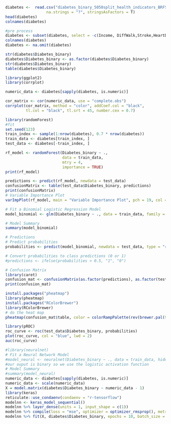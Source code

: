 ```r
diabetes <-  read.csv("diabetes_binary_5050split_health_indicators_BRFSS2015.csv",
                  na.strings = "?", stringsAsFactors = T)
head(diabetes)
colnames(diabetes)
```



```r
#pre process
diabetes <- subset(diabetes, select = -c(Income, DiffWalk,Stroke,HeartDiseaseorAttack,AnyHealthcare,NoDocbcCost,GenHlth,MentHlth,PhysHlth,Education))
colnames(diabetes)
diabetes <- na.omit(diabetes)

```



```r
str(diabetes$Diabetes_binary)
diabetes$Diabetes_binary <- as.factor(diabetes$Diabetes_binary)
str(diabetes$Diabetes_binary)
table(diabetes$Diabetes_binary)


```


```r

library(ggplot2)
library(corrplot)

numeric_data <- diabetes[sapply(diabetes, is.numeric)]

cor_matrix <- cor(numeric_data, use = "complete.obs")
corrplot(cor_matrix, method = "color", addCoef.col = "black",
         tl.col = "black", tl.srt = 45, number.cex = 0.7)
```

```r
library(randomForest)
#fit 
set.seed(123) 
train_index <- sample(1:nrow(diabetes), 0.7 * nrow(diabetes))
train_data <- diabetes[train_index, ]
test_data <- diabetes[-train_index, ]

rf_model <- randomForest(Diabetes_binary ~ .,
                         data = train_data, 
                         mtry = 4,           
                         importance = TRUE)  
print(rf_model)

predictions <- predict(rf_model, newdata = test_data)
confusionMatrix <- table(test_data$Diabetes_binary, predictions)
print(confusionMatrix)
# Variable Importance Plot  
varImpPlot(rf_model, main = "Variable Importance Plot", pch = 19, col = "blue")


```

```r
# Fit a Binomial Logistic Regression Model
model_binomial <- glm(Diabetes_binary ~ ., data = train_data, family = binomial())

# Model Summary
summary(model_binomial)

# Predictions
# Predict probabilities
probabilities <- predict(model_binomial, newdata = test_data, type = "response")

# Convert probabilities to class predictions (0 or 1)
#predictions <- ifelse(probabilities > 0.5, "1", "0")

# Confusion Matrix
library(caret)
confusion_mat <- confusionMatrix(as.factor(predictions), as.factor(test_data$Diabetes_binary))
print(confusion_mat)
```


```r
install.packages("pheatmap")
library(pheatmap)
install.packages("RColorBrewer")
library(RColorBrewer)
# do the heat map
pheatmap(confusion_mat$table, color = colorRampPalette(rev(brewer.pal(9, "Blues")))(100), fontsize = 10, fontsize_row = 10, fontsize_col = 10, cluster_rows = T, cluster_cols = T, display_numbers = T, number_format = "%.0f", main = "Confusion Matrix Heatmap")
```


```r
library(pROC)
roc_curve <- roc(test_data$Diabetes_binary, probabilities)
plot(roc_curve, col = "blue", lwd = 2)
auc(roc_curve)
```       


```r

#library(neuralnet)
# Fit a Neural Network Model
#model_neural <- neuralnet(Diabetes_binary ~ ., data = train_data, hidden = 2)
#our ouput is binary so we use the logistic activation function
# Model Summary
#summary(model_neural)
numeric_data <- diabetes[sapply(diabetes, is.numeric)]
numeric_data <- scale(numeric_data)
X = model.matrix(diabetes$Diabetes_binary ~ numeric_data - 1)
library(keras)
reticulate::use_condaenv(condaenv = "r-tensorflow")
modelnn <- keras_model_sequential()
modelnn %>% layer_dense(units = 1, input_shape = c(1))
modelnn %>% compile(loss = "mse", optimizer = optimizer_rmsprop(), metrics = c("mean_absolute_error"))
modelnn %>% fit(X, diabetes$Diabetes_binary, epochs = 10, batch_size = 32)
```